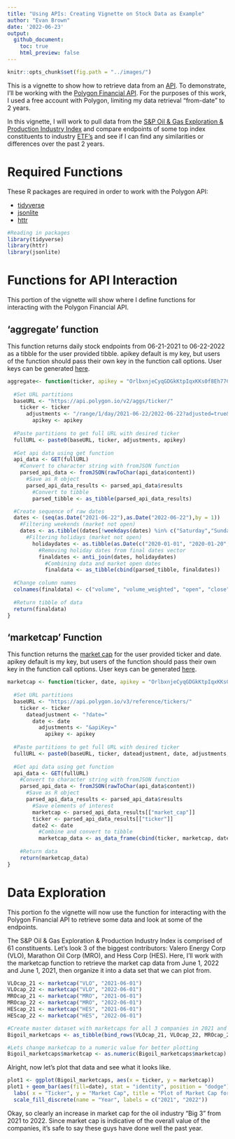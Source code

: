 ```yaml
---
title: "Using APIs: Creating Vignette on Stock Data as Example"
author: "Evan Brown"
date: '2022-06-23'
output: 
  github_document:
    toc: true
    html_preview: false
---
```


```r
knitr::opts_chunk$set(fig.path = "../images/")
```

This is a vignette to show how to retrieve data from an [API](https://aws.amazon.com/what-is/api/#:~:text=API%20stands%20for%20Application%20Programming,other%20using%20requests%20and%20responses.). To demonstrate, I'll be working with the [Polygon Financial API](https://polygon.io/docs/stocks/getting-started). For the purposes of this work, I used a free account with Polygon, limiting my data retrieval "from-date" to 2 years. 

In this vignette, I will work to pull data from the [S&P Oil & Gas Exploration & Production Industry Index](https://www.spglobal.com/spdji/en/indices/equity/sp-oil-gas-exploration-production-select-industry-index/#data) and compare endpoints of some top index constituents to industry [ETF's](https://www.investopedia.com/terms/e/etf.asp#:~:text=An%20exchange%2Dtraded%20fund%20(ETF)%20is%20a%20type%20of,that%20a%20regular%20stock%20can.) and see if I can find any similarities or differences over the past 2 years. 


# **Required Functions**

These R packages are required in order to work with the Polygon API:

- [tidyverse](https://www.tidyverse.org/packages/)  
- [jsonlite](https://cran.r-project.org/web/packages/jsonlite/index.html) 
- [httr](https://cran.r-project.org/web/packages/httr/vignettes/quickstart.html)  

```r
#Reading in packages
library(tidyverse)
library(httr)
library(jsonlite)
```

# **Functions for API Interaction**

This portion of the vignette will show where I define functions for interacting with the Polygon Financial API.

## 'aggregate' function

This function returns daily stock endpoints from 06-21-2021 to 06-22-2022 as a tibble for the user provided tibble. apikey default is my key, but users of the function should pass their own key in the function call options. User keys can be generated [here](https://polygon.io/).

```r

aggregate<- function(ticker, apikey = "OrlbxnjeCyqGDGkKtpIqxKKs0f8Eh77C"){
  
  #Set URL partitions
  baseURL <- "https://api.polygon.io/v2/aggs/ticker/"
    ticker <- ticker
      adjustments <- "/range/1/day/2021-06-22/2022-06-22?adjusted=true&sort=asc&limit=5000&apiKey="
        apikey <- apikey
  
  #Paste partitions to get full URL with desired ticker
  fullURL <- paste0(baseURL, ticker, adjustments, apikey)
  
  #Get api data using get function
  api_data <- GET(fullURL)
    #Convert to character string with fromJSON function
    parsed_api_data <- fromJSON(rawToChar(api_data$content))
      #Save as R object
      parsed_api_data_results <- parsed_api_data$results
        #Convert to tibble
        parsed_tibble <- as_tibble(parsed_api_data_results)

  #Create sequence of raw dates
  dates <- (seq(as.Date("2021-06-22"),as.Date("2022-06-22"),by = 1))
    #Filtering weekends (market not open)
    dates <- as.tibble((dates[!weekdays(dates) %in% c("Saturday","Sunday")]))
      #Filtering holidays (market not open)
        holidaydates <- as.tibble(as.Date(c("2020-01-01", "2020-01-20", "2020-02-17", "2020-04-10", "2020-05-25", "2020-07-03", "2020-09-07",     "2020-11-26", "2020-12-25", "2021-01-01", "2021-01-18", "2021-02-15", "2021-04-02", "2021-05-31", "2021-06-18", "2021-07-05", "2021-09-06", "2021-11-25", "2021-12-24", "2022-01-17", "2022-02-21", "2022-04-15", "2022-05-30", "2022-06-20", "2022-07-04"))) 
          #Removing holiday dates from final dates vector
          finaldates <- anti_join(dates, holidaydates)
            #Combining data and market open dates
            finaldata <- as_tibble(cbind(parsed_tibble, finaldates))
  
  #Change column names
  colnames(finaldata) <- c("volume", "volume_weighted", "open", "close", "high", "low", "Unix_Msec", "transactions", "date")
  
  #Return tibble of data
  return(finaldata)
}
```

## 'marketcap' Function

This function returns the [market cap](https://www.investopedia.com/terms/m/marketcapitalization.asp) for the user provided ticker and date. apikey default is my key, but users of the function should pass their own key in the function call options. User keys can be generated [here](https://polygon.io/).

```r

marketcap <- function(ticker, date, apikey = "OrlbxnjeCyqGDGkKtpIqxKKs0f8Eh77C"){
  
  #Set URL partitions
  baseURL <- "https://api.polygon.io/v3/reference/tickers/"
    ticker <- ticker
      dateadjustment <- "?date="
        date <- date
          adjustments <- "&apiKey="
            apikey <- apikey
          
  #Paste partitions to get full URL with desired ticker
  fullURL <- paste0(baseURL, ticker, dateadjustment, date, adjustments, apikey)   
  
  #Get api data using get function
  api_data <- GET(fullURL)
    #Convert to character string with fromJSON function
    parsed_api_data <- fromJSON(rawToChar(api_data$content))
      #Save as R object
      parsed_api_data_results <- parsed_api_data$results
        #Save elements of interest
        marketcap <- parsed_api_data_results[["market_cap"]]
        ticker <- parsed_api_data_results[["ticker"]]
        date2 <- date
          #Combine and convert to tibble
          marketcap_data <- as_data_frame(cbind(ticker, marketcap, date))
          
    #Return data
    return(marketcap_data)
}

```


# **Data Exploration**

This portion fo the vignette will now use the function for interacting with the Polygon Financial API to retrieve some data and look at some of the endpoints. 

The S&P Oil & Gas Exploration & Production Industry Index is comprised of 61 constituents. Let's look 3 of the biggest contributors: Valero Energy Corp (VLO), Marathon Oil Corp (MRO), and Hess Corp (HES). Here, I'll work with the marketcap function to retrieve the market cap data from June 1, 2022 and June 1, 2021, then organize it into a data set that we can plot from. 
```r

VLOcap_21 <- marketcap("VLO", "2021-06-01")
VLOcap_22 <- marketcap("VLO", "2022-06-01")
MROcap_21 <- marketcap("MRO", "2021-06-01")
MROcap_22 <- marketcap("MRO", "2022-06-01")
HEScap_21 <- marketcap("HES", "2021-06-01")
HEScap_22 <- marketcap("HES", "2022-06-01")

#Create master dataset with marketcaps for all 3 companies in 2021 and 2022
Bigoil_marketcaps <- as_tibble(bind_rows(VLOcap_21, VLOcap_22, MROcap_21, MROcap_22, HEScap_21, HEScap_22))

#Lets change marketcap to a numeric value for better plotting
Bigoil_marketcaps$marketcap <- as.numeric(Bigoil_marketcaps$marketcap)
```

Alright, now let's plot that data and see what it looks like. 
```r

plot1 <- ggplot(Bigoil_marketcaps, aes(x = ticker, y = marketcap))
plot1 + geom_bar(aes(fill=date), stat = "identity", position = "dodge") +
  labs( x = "Ticker", y = "Market Cap", title = "Plot of Market Cap for Oil Index Big 3 for 2021 & 2022") +
  scale_fill_discrete(name = "Year", labels = c("2021", "2022")) 

```

Okay, so clearly an increase in market cap for the oil industry "Big 3" from 2021 to 2022. Since market cap is indicative of the overall value of the companies, it's safe to say these guys have done well the past year. 




















